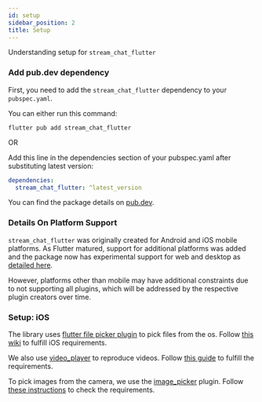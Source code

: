 ```yaml
---
id: setup
sidebar_position: 2
title: Setup
---
```


Understanding setup for `stream_chat_flutter`

### Add pub.dev dependency

First, you need to add the `stream_chat_flutter` dependency to your `pubspec.yaml`.

You can either run this command:

```shell
flutter pub add stream_chat_flutter
```

OR

Add this line in the dependencies section of your pubspec.yaml after substituting latest version:

```yaml
dependencies:
  stream_chat_flutter: ^latest_version
```

You can find the package details on [pub.dev](https://pub.dev/packages/stream_chat_flutter).

### Details On Platform Support

`stream_chat_flutter` was originally created for Android and iOS mobile platforms. As Flutter matured,
support for additional platforms was added and the package now has experimental support for web and desktop as
[detailed here](https://getstream.io/blog/announcing-experimental-multi-platform-support-for-the-stream-flutter-sdk/).

However, platforms other than mobile may have additional constraints due to not supporting all plugins,
which will be addressed by the respective plugin creators over time.

### Setup: iOS

The library uses [flutter file picker plugin](https://github.com/miguelpruivo/flutter_file_picker) to pick files from the os.
Follow [this wiki](https://github.com/miguelpruivo/flutter_file_picker/wiki/Setup#ios) to fulfill iOS requirements.

We also use [video_player](https://pub.dev/packages/video_player) to reproduce videos.
Follow [this guide](https://pub.dev/packages/video_player#installation) to fulfill the requirements.

To pick images from the camera, we use the [image_picker](https://pub.dev/packages/image_picker) plugin.
Follow [these instructions](https://pub.dev/packages/image_picker#ios) to check the requirements.
